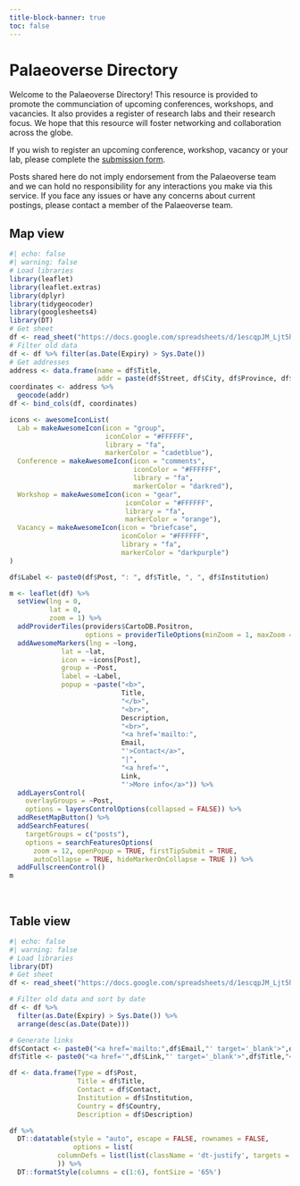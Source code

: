 ```yaml
---
title-block-banner: true
toc: false
---
```


# Palaeoverse Directory {.center-h1}

::: justify
Welcome to the Palaeoverse Directory! This resource is provided to promote the communciation of upcoming conferences, workshops, and vacancies. It also provides a register of research labs and their research focus. We hope that this resource will foster networking and collaboration across the globe.

If you wish to register an upcoming conference, workshop, vacancy or your lab, please complete the <a href="./form/index.qmd" target="_blank">submission form</a>.

Posts shared here do not imply endorsement from the Palaeoverse team and we can hold no responsibility for any interactions you make via this service. If you face any issues or have any concerns about current postings, please contact a member of the Palaeoverse team.

## Map view  {.center-h2}

```r
#| echo: false
#| warning: false
# Load libraries
library(leaflet)
library(leaflet.extras)
library(dplyr)
library(tidygeocoder)
library(googlesheets4)
library(DT)
# Get sheet
df <- read_sheet("https://docs.google.com/spreadsheets/d/1escqpJM_Ljt5h5claM0xV5e9IEWBv6rNMIsuQsnUXYY/edit?usp=sharing")
# Filter old data
df <- df %>% filter(as.Date(Expiry) > Sys.Date())
# Get addresses
address <- data.frame(name = df$Title,
                      addr = paste(df$Street, df$City, df$Province, df$Country, sep = ", "))
coordinates <- address %>%
  geocode(addr)
df <- bind_cols(df, coordinates)

icons <- awesomeIconList(
  Lab = makeAwesomeIcon(icon = "group",
                        iconColor = "#FFFFFF",
                        library = "fa",
                        markerColor = "cadetblue"),
  Conference = makeAwesomeIcon(icon = "comments", 
                               iconColor = "#FFFFFF",
                               library = "fa",
                               markerColor = "darkred"),
  Workshop = makeAwesomeIcon(icon = "gear",
                             iconColor = "#FFFFFF",
                             library = "fa",
                             markerColor = "orange"),
  Vacancy = makeAwesomeIcon(icon = "briefcase",
                            iconColor = "#FFFFFF",
                            library = "fa",
                            markerColor = "darkpurple")
)

df$Label <- paste0(df$Post, ": ", df$Title, ", ", df$Institution)

m <- leaflet(df) %>% 
  setView(lng = 0,
          lat = 0,
          zoom = 1) %>% 
  addProviderTiles(providers$CartoDB.Positron,
                   options = providerTileOptions(minZoom = 1, maxZoom = 20)) %>%
  addAwesomeMarkers(lng = ~long,
             lat = ~lat,
             icon = ~icons[Post],
             group = ~Post,
             label = ~Label,
             popup = ~paste("<b>",
                            Title,
                            "</b>",
                            "<br>",
                            Description,
                            "<br>",
                            "<a href='mailto:",
                            Email,
                            "'>Contact</a>",
                            "|",
                            "<a href='",
                            Link,
                            "'>More info</a>")) %>%
  addLayersControl(
    overlayGroups = ~Post,
    options = layersControlOptions(collapsed = FALSE)) %>%
  addResetMapButton() %>%
  addSearchFeatures(
    targetGroups = c("posts"),
    options = searchFeaturesOptions(
      zoom = 12, openPopup = TRUE, firstTipSubmit = TRUE,
      autoCollapse = TRUE, hideMarkerOnCollapse = TRUE )) %>%
  addFullscreenControl()
m
```

<br>

## Table view  {.center-h2}

```r
#| echo: false
#| warning: false
# Load libraries
library(DT)
# Get sheet
df <- read_sheet("https://docs.google.com/spreadsheets/d/1escqpJM_Ljt5h5claM0xV5e9IEWBv6rNMIsuQsnUXYY/edit?usp=sharing")

# Filter old data and sort by date
df <- df %>%
  filter(as.Date(Expiry) > Sys.Date()) %>%
  arrange(desc(as.Date(Date)))

# Generate links
df$Contact <- paste0("<a href='mailto:",df$Email,"' target='_blank'>",df$Name,"</a>")
df$Title <- paste0("<a href='",df$Link,"' target='_blank'>",df$Title,"</a>")

df <- data.frame(Type = df$Post,
                 Title = df$Title,
                 Contact = df$Contact,
                 Institution = df$Institution,
                 Country = df$Country,
                 Description = df$Description)

df %>%
  DT::datatable(style = "auto", escape = FALSE, rownames = FALSE,
                options = list(
            columnDefs = list(list(className = 'dt-justify', targets = "_all"))
            )) %>%
  DT::formatStyle(columns = c(1:6), fontSize = '65%')
```
:::
